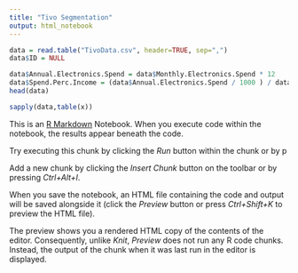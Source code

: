 ```yaml
---
title: "Tivo Segmentation"
output: html_notebook
---
```


```r
data = read.table("TivoData.csv", header=TRUE, sep=",")
data$ID = NULL

data$Annual.Electronics.Spend = data$Monthly.Electronics.Spend * 12
data$Spend.Perc.Income = (data$Annual.Electronics.Spend / 1000 ) / data$Annual.Income..x1000... 
head(data)

sapply(data,table(x))
```


This is an [R Markdown](http://rmarkdown.rstudio.com) Notebook. When you execute code within the notebook, the results appear beneath the code. 

Try executing this chunk by clicking the *Run* button within the chunk or by p

Add a new chunk by clicking the *Insert Chunk* button on the toolbar or by pressing *Ctrl+Alt+I*.

When you save the notebook, an HTML file containing the code and output will be saved alongside it (click the *Preview* button or press *Ctrl+Shift+K* to preview the HTML file).

The preview shows you a rendered HTML copy of the contents of the editor. Consequently, unlike *Knit*, *Preview* does not run any R code chunks. Instead, the output of the chunk when it was last run in the editor is displayed.
